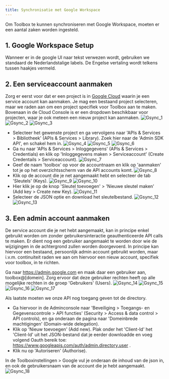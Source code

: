 ```yaml
---
title: Synchronisatie met Google Workspace
---
```


Om Toolbox te kunnen synchroniseren met Google Workspace, moeten er een aantal zaken worden ingesteld. 

## 1. Google Workspace Setup

Wanneer er in de google UI naar tekst verwezen wordt, gebruiken we standaard de Nederlandstalige labels. De Engelse vertaling wordt telkens tussen haakjes vermeld.

## 2. Een serviceaccount aanmaken

Zorg er eerst voor dat er een project is in [Google Cloud](https://console.cloud.google.com) waarin je een service account kan aanmaken. Je mag een bestaand project selecteren, maar we raden aan om een project specifiek voor Toolbox aan te maken. Bovenaan in de Cloud Console is er een dropdown beschikbaar voor projecten, waar je ook meteen een nieuw project kan aanmaken.
![Gsync_1](./Gsync_1.png) 
![Gsync_2](./Gsync_2.png) 
![Gsync_3](./Gsync_3.png) 

- Selecteer het gewenste project en ga vervolgens naar 'APIs & Services > Bibliotheek' (APIs & Services > Library). Zoek hier naar de 'Admin SDK API', en schakel hem in.
![Gsync_4](./Gsync_4.png) ![Gsync_5](./Gsync_5.png) ![Gsync_6](./Gsync_6.png) 
- Ga nu naar 'APIs & Services > Inloggegevens' (APIs & Services > Credentials) en klik op 'Inloggegevens maken > Serviceaccount' (Create Credentails > Serviceaccount). 
![Gsync_7](./Gsync_7.png) 
- Geef de naam 'toolbox' op voor de accountnaam en klik op 'aanmaken' tot je op het overzichtsscherm van de API accounts komt. 
![Gsync_8](./Gsync_8.png) 
- Klik op de account die je net aangemaakt hebt en selecteer de tab 'Sleutels' (Keys). 
![Gsync_9](./Gsync_9.png) ![Gsync_10](./Gsync_10.png) 
- Hier klik je op de knop 'Sleutel toevoegen' > 'Nieuwe sleutel maken' (Add key > Create new Key). 
![Gsync_11](./Gsync_11.png) 
- Selecteer de JSON optie en download het sleutelbestand.
![Gsync_12](./Gsync_12.png) ![Gsync_13](./Gsync_13.png) 

## 3. Een admin account aanmaken

De service account die je net hebt aangemaakt, kan in principe enkel gebruikt worden om zonder gebruikersinteractie geauthenticeerde API calls te maken. Er dient nog een gebruiker aangemaakt te worden door wie de wijzigingen in de achtergrond zullen worden doorgevoerd. In principe kan hiervoor een bestaand, persoonlijk admin account gebruikt worden, maar i.v.m. continuiteit raden we aan om hiervoor een nieuw account, specifiek voor toolbox, in te richten.

Ga naar https://admin.google.com en maak daar een gebruiker aan, toolbox@[domein]. Zorg ervoor dat deze gebruiker rechten heeft op alle mogelijke rechten in de groep 'Gebruikers' (Users).
![Gsync_14](./Gsync_14.png) ![Gsync_15](./Gsync_15.png) 
![Gsync_16](./Gsync_16.png) ![Gsync_17](./Gsync_17.png) 

Als laatste moeten we onze API nog toegang geven tot de directory. 
- Ga hiervoor in de Adminconsole naar 'Beveiliging > Toegangs- en Gegevenscontrole > API functies' (Security > Access & data control > API controls), en ga onderaan de pagina naar 'Domeinbrede machtigingen' (Domain-wide delegation). 
- Klik op 'Nieuw toevoegen' (Add new). Plak onder het 'Client-Id' het 'Client-Id' uit het JSON-bestand dat je eerder downloadde en voeg volgend Oauth bereik toe:
https://www.googleapis.com/auth/admin.directory.user .
- Klik nu op 'Autoriseren' (Authorise).

In de Toolboxinstellingen > Google vul je onderaan de inhoud van de json in, en ook de gebruikersnaam van de account die je hebt aangemaakt.
![Gsync_18](./Gsync_18.png) 